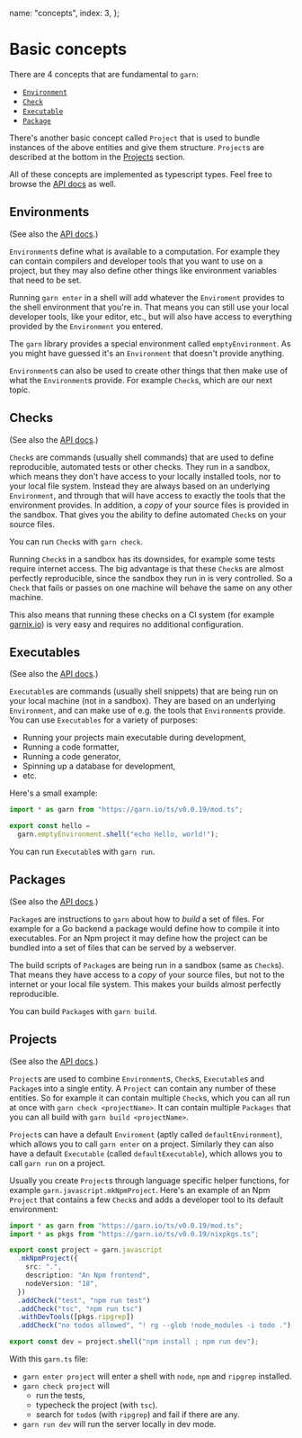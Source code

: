  name: "concepts",
  index: 3,
};

# Basic concepts

There are 4 concepts that are fundamental to `garn`:

- [`Environment`](#environments)
- [`Check`](#checks)
- [`Executable`](#executables)
- [`Package`](#packages)

There's another basic concept called `Project` that is used to bundle instances
of the above entities and give them structure. `Project`s are described at the
bottom in the [Projects](#projects) section.

All of these concepts are implemented as typescript types. Feel free to browse
the [API docs](https://doc.deno.land/https://garn.io/ts/v0.0.19/mod.ts) as well.

## Environments

(See also the [API docs](https://doc.deno.land/https://garn.io/ts/v0.0.19/mod.ts/~/Environment).)

`Environment`s define what is available to a computation. For example they can
contain compilers and developer tools that you want to use on a project, but
they may also define other things like environment variables that need to be
set.

Running `garn enter` in a shell will add whatever the `Enviroment` provides to
the shell environment that you're in. That means you can still use your local
developer tools, like your editor, etc., but will also have access to everything
provided by the `Environment` you entered.

The `garn` library provides a special environment called `emptyEnvironment`. As
you might have guessed it's an `Environment` that doesn't provide anything.

`Environment`s can also be used to create other things that then make use of
what the `Environment`s provide. For example `Check`s, which are our next topic.

## Checks

(See also the [API docs](https://doc.deno.land/https://garn.io/ts/v0.0.19/mod.ts/~/Check).)

`Check`s are commands (usually shell commands) that are used to define
reproducible, automated tests or other checks. They run in a sandbox, which
means they don't have access to your locally installed tools, nor to your local
file system. Instead they are always based on an underlying `Environment`, and
through that will have access to exactly the tools that the environment
provides. In addition, a _copy_ of your source files is provided in the sandbox.
That gives you the ability to define automated `Check`s on your source files.

You can run `Check`s with `garn check`.

Running `Check`s in a sandbox has its downsides, for example some tests require
internet access. The big advantage is that these `Check`s are almost perfectly
reproducible, since the sandbox they run in is very controlled. So a `Check`
that fails or passes on one machine will behave the same on any other machine.

This also means that running these checks on a CI system (for example
[garnix.io](https://garnix.io)) is very easy and requires no additional
configuration.

## Executables

(See also the [API docs](https://doc.deno.land/https://garn.io/ts/v0.0.19/mod.ts/~/Executable).)

`Executable`s are commands (usually shell snippets) that are being run on your
local machine (not in a sandbox). They are based on an underlying `Environment`,
and can make use of e.g. the tools that `Environment`s provide. You can use
`Executables` for a variety of purposes:

- Running your projects main executable during development,
- Running a code formatter,
- Running a code generator,
- Spinning up a database for development,
- etc.

Here's a small example:

```typescript
import * as garn from "https://garn.io/ts/v0.0.19/mod.ts";

export const hello =
  garn.emptyEnvironment.shell("echo Hello, world!");
```

You can run `Executable`s with `garn run`.

## Packages

(See also the [API docs](https://doc.deno.land/https://garn.io/ts/v0.0.19/mod.ts/~/Package).)

`Package`s are instructions to `garn` about how to _build_ a set of files. For
example for a Go backend a package would define how to compile it into
executables. For an Npm project it may define how the project can be bundled
into a set of files that can be served by a webserver.

The build scripts of `Package`s are being run in a sandbox (same as `Check`s).
That means they have access to a _copy_ of your source files, but not to the
internet or your local file system. This makes your builds almost perfectly
reproducible.

You can build `Package`s with `garn build`.

## Projects

(See also the [API docs](https://doc.deno.land/https://garn.io/ts/v0.0.19/mod.ts/~/Project).)

`Project`s are used to combine `Environment`s, `Check`s, `Executable`s and
`Package`s into a single entity. A `Project` can contain any number of these
entities. So for example it can contain multiple `Check`s, which you can all run
at once with `garn check <projectName>`. It can contain multiple `Packages` that
you can all build with `garn build <projectName>`.

`Project`s can have a default `Enviroment` (aptly called `defaultEnvironment`),
which allows you to call `garn enter` on a project. Similarly they can also have
a default `Executable` (called `defaultExecutable`), which allows you to call
`garn run` on a project.

Usually you create `Project`s through language specific helper functions, for
example `garn.javascript.mkNpmProject`. Here's an example of an Npm `Project`
that contains a few `Check`s and adds a developer tool to its default
environment:

```typescript
import * as garn from "https://garn.io/ts/v0.0.19/mod.ts";
import * as pkgs from "https://garn.io/ts/v0.0.19/nixpkgs.ts";

export const project = garn.javascript
  .mkNpmProject({
    src: ".",
    description: "An Npm frontend",
    nodeVersion: "18",
  })
  .addCheck("test", "npm run test")
  .addCheck("tsc", "npm run tsc")
  .withDevTools([pkgs.ripgrep])
  .addCheck("no todos allowed", "! rg --glob !node_modules -i todo .");

export const dev = project.shell("npm install ; npm run dev");
```

With this `garn.ts` file:

- `garn enter project` will enter a shell with `node`, `npm` and `ripgrep` installed.
- `garn check project` will
  - run the tests,
  - typecheck the project (with `tsc`).
  - search for `todo`s (with `ripgrep`) and fail if there are any.
- `garn run dev` will run the server locally in dev mode.
